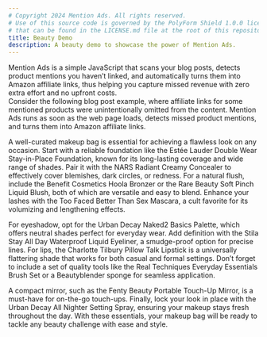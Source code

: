 ```yaml
---
# Copyright 2024 Mention Ads. All rights reserved.
# Use of this source code is governed by the PolyForm Shield 1.0.0 license
# that can be found in the LICENSE.md file at the root of this repository.
title: Beauty Demo
description: A beauty demo to showcase the power of Mention Ads.
---
```



<Aside type="tip" title="What is Mention Ads?">
Mention Ads is a simple JavaScript that scans your blog posts, detects product mentions you haven’t linked, and automatically turns them into Amazon affiliate links, thus helping you capture missed revenue with zero extra effort and no upfront costs.
</Aside>

<Aside type="note" title="Blog Post Demo">
Consider the following blog post example, where affiliate links for some mentioned products were unintentionally omitted from the content. Mention Ads runs as soon as the web page loads, detects missed product mentions, and turns them into Amazon affiliate links.
</Aside>

A well-curated makeup bag is essential for achieving a flawless look on any occasion. Start with a reliable foundation like the Estée Lauder Double Wear Stay-in-Place Foundation, known for its long-lasting coverage and wide range of shades. Pair it with the NARS Radiant Creamy Concealer to effectively cover blemishes, dark circles, or redness. For a natural flush, include the Benefit Cosmetics Hoola Bronzer or the Rare Beauty Soft Pinch Liquid Blush, both of which are versatile and easy to blend. Enhance your lashes with the Too Faced Better Than Sex Mascara, a cult favorite for its volumizing and lengthening effects.

For eyeshadow, opt for the Urban Decay Naked2 Basics Palette, which offers neutral shades perfect for everyday wear. Add definition with the Stila Stay All Day Waterproof Liquid Eyeliner, a smudge-proof option for precise lines. For lips, the Charlotte Tilbury Pillow Talk Lipstick is a universally flattering shade that works for both casual and formal settings. Don’t forget to include a set of quality tools like the Real Techniques Everyday Essentials Brush Set or a Beautyblender sponge for seamless application.

A compact mirror, such as the Fenty Beauty Portable Touch-Up Mirror, is a must-have for on-the-go touch-ups. Finally, lock your look in place with the Urban Decay All Nighter Setting Spray, ensuring your makeup stays fresh throughout the day. With these essentials, your makeup bag will be ready to tackle any beauty challenge with ease and style.

<script data-config="demo" data-domain="mentionads.com" src="https://cdn.mentionads.com/v1/script.js"></script>